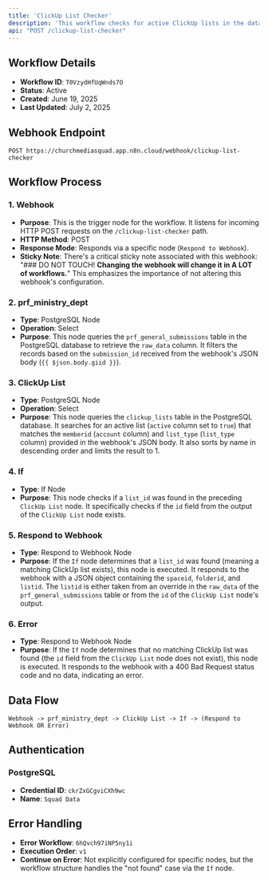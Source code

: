 ```yaml
---
title: 'ClickUp List Checker'
description: 'This workflow checks for active ClickUp lists in the database based on member ID and list type received via a webhook. It then responds with the relevant ClickUp space, folder, and list IDs, or returns an error if no matching list is found.'
api: "POST /clickup-list-checker"
---
```


## Workflow Details

- **Workflow ID**: `T0VzydHfUqWnds7O`
- **Status**: Active
- **Created**: June 19, 2025
- **Last Updated**: July 2, 2025

## Webhook Endpoint

```
POST https://churchmediasquad.app.n8n.cloud/webhook/clickup-list-checker
```

## Workflow Process

### 1. Webhook
- **Purpose**: This is the trigger node for the workflow. It listens for incoming HTTP POST requests on the `/clickup-list-checker` path.
- **HTTP Method**: POST
- **Response Mode**: Responds via a specific node (`Respond to Webhook`).
- **Sticky Note**: There's a critical sticky note associated with this webhook: "### DO NOT TOUCH! **Changing the webhook will change it in A LOT of workflows.**" This emphasizes the importance of not altering this webhook's configuration.

### 2. prf_ministry_dept
- **Type**: PostgreSQL Node
- **Operation**: Select
- **Purpose**: This node queries the `prf_general_submissions` table in the PostgreSQL database to retrieve the `raw_data` column. It filters the records based on the `submission_id` received from the webhook's JSON body (`{{ $json.body.giid }}`).

### 3. ClickUp List
- **Type**: PostgreSQL Node
- **Operation**: Select
- **Purpose**: This node queries the `clickup_lists` table in the PostgreSQL database. It searches for an active list (`active` column set to `true`) that matches the `memberid` (`account` column) and `list_type` (`list_type` column) provided in the webhook's JSON body. It also sorts by name in descending order and limits the result to 1.

### 4. If
- **Type**: If Node
- **Purpose**: This node checks if a `list_id` was found in the preceding `ClickUp List` node. It specifically checks if the `id` field from the output of the `ClickUp List` node exists.

### 5. Respond to Webhook
- **Type**: Respond to Webhook Node
- **Purpose**: If the `If` node determines that a `list_id` was found (meaning a matching ClickUp list exists), this node is executed. It responds to the webhook with a JSON object containing the `spaceid`, `folderid`, and `listid`. The `listid` is either taken from an override in the `raw_data` of the `prf_general_submissions` table or from the `id` of the `ClickUp List` node's output.

### 6. Error
- **Type**: Respond to Webhook Node
- **Purpose**: If the `If` node determines that no matching ClickUp list was found (the `id` field from the `ClickUp List` node does not exist), this node is executed. It responds to the webhook with a 400 Bad Request status code and no data, indicating an error.

## Data Flow

```
Webhook -> prf_ministry_dept -> ClickUp List -> If -> (Respond to Webhook OR Error)
```

## Authentication

### PostgreSQL
- **Credential ID**: `ckrZxGCgviCXh9wc`
- **Name**: `Squad Data`

## Error Handling

- **Error Workflow**: `6hQvch97iNP5ny1i`
- **Execution Order**: `v1`
- **Continue on Error**: Not explicitly configured for specific nodes, but the workflow structure handles the "not found" case via the `If` node.